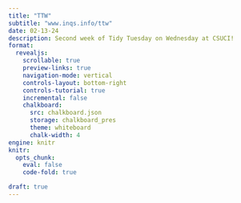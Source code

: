```yaml
---
title: "TTW"
subtitle: "www.inqs.info/ttw"
date: 02-13-24
description: Second week of Tidy Tuesday on Wednesday at CSUCI!
format:
  revealjs:
    scrollable: true
    preview-links: true
    navigation-mode: vertical
    controls-layout: bottom-right
    controls-tutorial: true
    incremental: false 
    chalkboard:
      src: chalkboard.json
      storage: chalkboard_pres
      theme: whiteboard
      chalk-width: 4
engine: knitr
knitr:
  opts_chunk: 
    eval: false
    code-fold: true

draft: true
---
```


